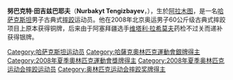 {{MedalTableTop}}
{{MedalSport | 男子[[古典式摔跤|古典式摔跤]]}}
{{MedalCompetition |[[奧林匹克運動會|奧林匹克運動會]]}}
{{MedalSilver| [[2008年夏季奧林匹克運動會|2008年北京]] | [[2008年夏季奧林匹克運動會摔跤比賽|60公斤級]]}}
{{MedalBottom}}
'''努巴克特·田吉兹巴耶夫'''（'''Nurbakyt Tengizbayev'''，{{bd|1983年|4月10日}}），生於[[阿拉木图|阿拉木图]]，是一名[[哈萨克斯坦|哈萨克斯坦]]男子古典式[[摔跤|摔跤]]运动员。他在2008年北京奥运男子60公斤级古典式摔跤项目上原本获得铜牌，后来由于阿塞拜疆选手[[维塔利·拉希莫夫|维塔利·拉希莫夫]]药检不过关而递补获得银牌。

{{DEFAULTSORT:Tengizbayev, Nurbakyt}}
[[Category:哈萨克斯坦运动员|Category:哈萨克斯坦运动员]]
[[Category:哈薩克奧林匹克運動會銀牌得主|Category:哈薩克奧林匹克運動會銀牌得主]]
[[Category:2008年夏季奧林匹克運動會獎牌得主|Category:2008年夏季奧林匹克運動會獎牌得主]]
[[Category:2008年夏季奥林匹克运动会摔跤运动员|Category:2008年夏季奥林匹克运动会摔跤运动员]]
[[Category:奥林匹克运动会摔跤奖牌得主|Category:奥林匹克运动会摔跤奖牌得主]]

{{Kazakhstan-stub}}